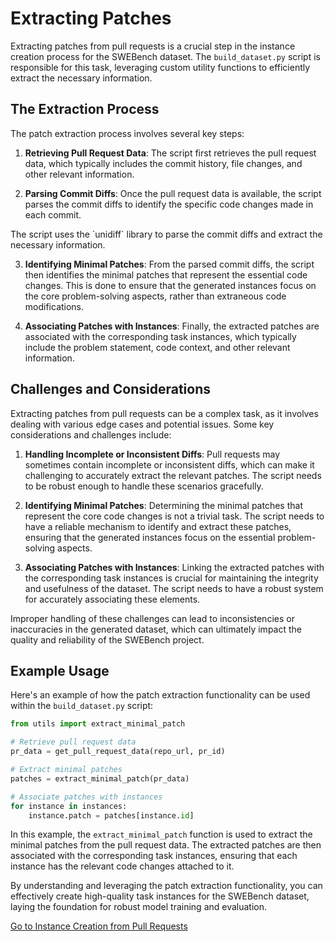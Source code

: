 
# Extracting Patches

Extracting patches from pull requests is a crucial step in the instance creation process for the SWEBench dataset. The `build_dataset.py` script is responsible for this task, leveraging custom utility functions to efficiently extract the necessary information.

## The Extraction Process

The patch extraction process involves several key steps:

1. **Retrieving Pull Request Data**: The script first retrieves the pull request data, which typically includes the commit history, file changes, and other relevant information.

2. **Parsing Commit Diffs**: Once the pull request data is available, the script parses the commit diffs to identify the specific code changes made in each commit.

<Callout type="info">
The script uses the `unidiff` library to parse the commit diffs and extract the necessary information.
</Callout>

3. **Identifying Minimal Patches**: From the parsed commit diffs, the script then identifies the minimal patches that represent the essential code changes. This is done to ensure that the generated instances focus on the core problem-solving aspects, rather than extraneous code modifications.

4. **Associating Patches with Instances**: Finally, the extracted patches are associated with the corresponding task instances, which typically include the problem statement, code context, and other relevant information.

## Challenges and Considerations

Extracting patches from pull requests can be a complex task, as it involves dealing with various edge cases and potential issues. Some key considerations and challenges include:

1. **Handling Incomplete or Inconsistent Diffs**: Pull requests may sometimes contain incomplete or inconsistent diffs, which can make it challenging to accurately extract the relevant patches. The script needs to be robust enough to handle these scenarios gracefully.

2. **Identifying Minimal Patches**: Determining the minimal patches that represent the core code changes is not a trivial task. The script needs to have a reliable mechanism to identify and extract these patches, ensuring that the generated instances focus on the essential problem-solving aspects.

3. **Associating Patches with Instances**: Linking the extracted patches with the corresponding task instances is crucial for maintaining the integrity and usefulness of the dataset. The script needs to have a robust system for accurately associating these elements.

<Callout type="warning">
Improper handling of these challenges can lead to inconsistencies or inaccuracies in the generated dataset, which can ultimately impact the quality and reliability of the SWEBench project.
</Callout>

## Example Usage

Here's an example of how the patch extraction functionality can be used within the `build_dataset.py` script:

```python
from utils import extract_minimal_patch

# Retrieve pull request data
pr_data = get_pull_request_data(repo_url, pr_id)

# Extract minimal patches
patches = extract_minimal_patch(pr_data)

# Associate patches with instances
for instance in instances:
    instance.patch = patches[instance.id]
```

In this example, the `extract_minimal_patch` function is used to extract the minimal patches from the pull request data. The extracted patches are then associated with the corresponding task instances, ensuring that each instance has the relevant code changes attached to it.

By understanding and leveraging the patch extraction functionality, you can effectively create high-quality task instances for the SWEBench dataset, laying the foundation for robust model training and evaluation.

[Go to Instance Creation from Pull Requests](/instance-creation-pull-requests)